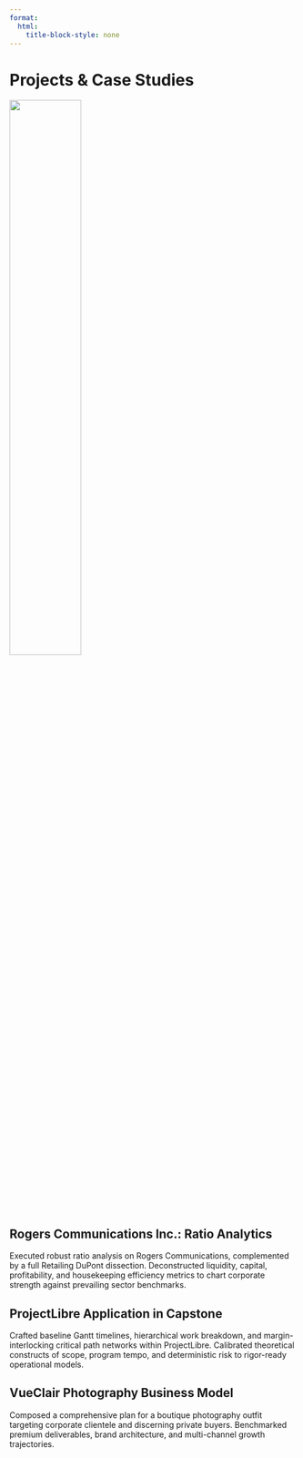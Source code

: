 ```yaml
---
format:
  html:
    title-block-style: none
---
```


# Projects & Case Studies

<div class="card-img">
  ![](images/rogers.jpg){fig-alt="Rogers Communications chart" caption="Rogers Communications — ratio snapshot" width=50% fig-align="center"}
</div>

## Rogers Communications Inc.: Ratio Analytics
Executed robust ratio analysis on Rogers Communications, complemented by a full Retailing DuPont dissection. Deconstructed liquidity, capital, profitability, and housekeeping efficiency metrics to chart corporate strength against prevailing sector benchmarks.

## ProjectLibre Application in Capstone
Crafted baseline Gantt timelines, hierarchical work breakdown, and margin-interlocking critical path networks within ProjectLibre. Calibrated theoretical constructs of scope, program tempo, and deterministic risk to rigor-ready operational models.

## VueClair Photography Business Model
Composed a comprehensive plan for a boutique photography outfit targeting corporate clientele and discerning private buyers. Benchmarked premium deliverables, brand architecture, and multi-channel growth trajectories.
